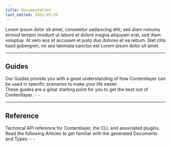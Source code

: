 ```yaml
---
title: Documentation
last_edited: 2022-03-28
---
```


Lorem ipsum dolor sit amet, consetetur sadipscing elitr, sed diam nonumy eirmod tempor invidunt ut labore et dolore magna aliquyam erat, sed diam voluptua. At vero eos et accusam et justo duo dolores et ea rebum. Stet clita kasd gubergren, no sea takimata sanctus est Lorem ipsum dolor sit amet.

<div className="mt-8 grid gap-6 md:grid-cols-2">
  <Card
    title="Getting Started"
    icon="rocket"
    link={{ url: '/docs/getting-started', label: 'Jump into it' }}
    subtitle="Get comfortable with the basics of Contentlayer by showing how we can quickly build a blog site using Next.js."
  />
  <Card
    title="Concepts"
    icon="info"
    link={{ url: '/docs/concepts', label: 'Learn more' }}
    subtitle="Learn about why you should use Contentlayer an get familiar with how it works under the hood."
  />
</div>

---

## Guides <Label text="5 Articles" />

<div className="grid gap-6 md:grid-cols-2 -mt-4">
  <div>
    Our Guides provide you with a great understanding of how Contentlayer can be used in specific scenarios to make your life easier.
    <ChevronLink label="See all guides" url="/docs/guides"/>

  </div>
  <div>
    These guides are a great starting point for you to get the best out of Contentlayer.
    - <ChevronLink label="Content modeling" url="/docs/guides/content-modeling"/>
    - <ChevronLink label="Mapping Documents to Types" url="/docs/guides/mapping-document-types"/>

  </div>
</div>

---

## Reference <Label text="6 Articles" />

<div className="grid gap-6 md:grid-cols-2 -mt-4">
  <div>
    Technical API reference for Contentlayer, the CLI, and associated plugins.
    <ChevronLink label="See reference" url="/docs/guides"/>

  </div>
  <div>
    Read the following Articles to get familiar with the generated Documents and Types.
    - <ChevronLink label="Content modeling" url="/docs/guides/content-modeling"/>
    - <ChevronLink label="Mapping Documents to Types" url="/docs/guides/mapping-document-types"/>

  </div>
</div>
